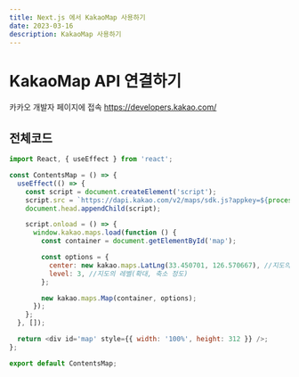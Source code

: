 ```yaml
---
title: Next.js 에서 KakaoMap 사용하기
date: 2023-03-16
description: KakaoMap 사용하기
---
```


# KakaoMap API 연결하기

카카오 개발자 페이지에 접속
https://developers.kakao.com/

## 전체코드

```javascript
import React, { useEffect } from 'react';

const ContentsMap = () => {
  useEffect(() => {
    const script = document.createElement('script');
    script.src = `https://dapi.kakao.com/v2/maps/sdk.js?appkey=${process.env.NEXT_PUBLIC_KAKAO_MAP_KEY}&libraries=services&autoload=false`;
    document.head.appendChild(script);

    script.onload = () => {
      window.kakao.maps.load(function () {
        const container = document.getElementById('map');

        const options = {
          center: new kakao.maps.LatLng(33.450701, 126.570667), //지도의 중심좌표.
          level: 3, //지도의 레벨(확대, 축소 정도)
        };

        new kakao.maps.Map(container, options);
      });
    };
  }, []);

  return <div id='map' style={{ width: '100%', height: 312 }} />;
};

export default ContentsMap;
```
